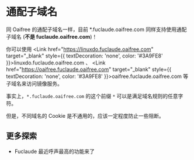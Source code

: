 
通配子域名
===

同 Oaifree 的通配子域名一样，目前 *.fuclaude.oaifree.com 同样支持使用通配子域名 (**不是 fuclaude.oaifree.com**)！

你可以使用 <Link href="https://linuxdo.fuclaude.oaifree.com" target="\_blank" style={{ textDecoration: 'none', color: '#3A9FE8' }}>linuxdo.fuclaude.oaifree.com</Link> 、 <Link href="https://oaifree.fuclaude.oaifree.com" target="\_blank" style={{ textDecoration: 'none', color: '#3A9FE8' }}>oaifree.fuclaude.oaifree.com</Link> 等子域名来访问镜像服务。

事实上，`*.fuclaude.oaifree.com` 的这个前缀 `*` 可以是满足域名规则的任意字符。

但是，不同域名的 Cookie 是不通用的，应该一定程度防止一些阻断。

## 更多探索
- <Link href="https://linux.do/t/topic/162875" target="\_blank" style={{ textDecoration: 'none', color: '#3A9FE8' }}> Fuclaude 最近呼声最高的功能来了 </Link>